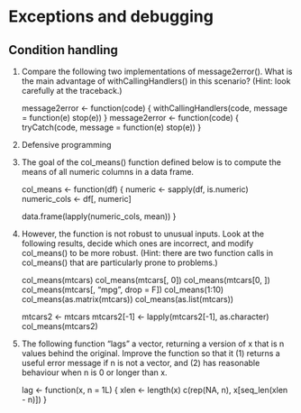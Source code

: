 # Exceptions and debugging

## Condition handling

1. Compare the following two implementations of message2error(). What is the main advantage of withCallingHandlers() in this scenario? (Hint: look carefully at the traceback.)

    message2error <- function(code) {
      withCallingHandlers(code, message = function(e) stop(e))
    }
    message2error <- function(code) {
      tryCatch(code, message = function(e) stop(e))
    }

2. Defensive programming

1. The goal of the col_means() function defined below is to compute the means of all numeric columns in a data frame.

    col_means <- function(df) {
      numeric <- sapply(df, is.numeric)
      numeric_cols <- df[, numeric]

      data.frame(lapply(numeric_cols, mean))
    }

2. However, the function is not robust to unusual inputs. Look at the following results, decide which ones are incorrect, and modify col_means() to be more robust. (Hint: there are two function calls in col_means() that are particularly prone to problems.)

    col_means(mtcars)
    col_means(mtcars[, 0])
    col_means(mtcars[0, ])
    col_means(mtcars[, "mpg", drop = F])
    col_means(1:10)
    col_means(as.matrix(mtcars))
    col_means(as.list(mtcars))

    mtcars2 <- mtcars
    mtcars2[-1] <- lapply(mtcars2[-1], as.character)
    col_means(mtcars2)

3. The following function “lags” a vector, returning a version of x that is n values behind the original. Improve the function so that it (1) returns a useful error message if n is not a vector, and (2) has reasonable behaviour when n is 0 or longer than x.

    lag <- function(x, n = 1L) {
      xlen <- length(x)
      c(rep(NA, n), x[seq_len(xlen - n)])
    }
